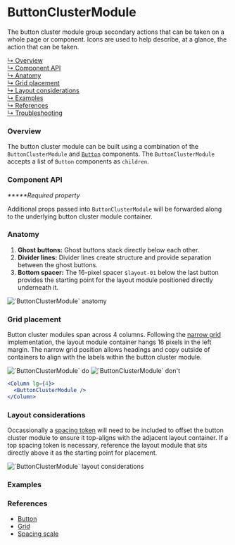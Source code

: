 



# ButtonClusterModule

The button cluster module group secondary actions that can be taken on a whole page or component. Icons are used to help describe, at a glance, the action that can be taken.

[↳ Overview](#overview)  
[↳ Component API](#component-api)  
[↳ Anatomy](#anatomy)  
[↳ Grid placement](#grid-placement)  
[↳ Layout considerations](#layout-considerations)  
[↳ Examples](#examples)  
[↳ References](#references)  
[↳ Troubleshooting](#troubleshooting)

### Overview

The button cluster module can be built using a combination of the `ButtonClusterModule` and [`Button`](#references) components. The `ButtonClusterModule` accepts a list of `Button` components as `children`.

<Canvas>
  <Story
    id="patterns-unstable-layout-modules-buttonclustermodule--default"
    parameters={parameters}
  />
</Canvas>

### Component API

<ArgsTable />

_**\***Required property_

Additional props passed into `ButtonClusterModule` will be forwarded along to the underlying button cluster module container.

### Anatomy

1. **Ghost buttons:** Ghost buttons stack directly below each other.
2. **Divider lines:** Divider lines create structure and provide separation between the ghost buttons.
3. **Bottom spacer:** The 16-pixel spacer `$layout-01` below the last button provides the starting point for the layout module positioned directly underneath it.

<img alt="`ButtonClusterModule` anatomy" src={anatomy} />

### Grid placement

Button cluster modules span across 4 columns. Following the [narrow grid](#references) implementation, the layout module container hangs 16 pixels in the left margin. The narrow grid position allows headings and copy outside of containers to align with the labels within the button cluster module.

<Row>
  <Column>
    <img alt="`ButtonClusterModule` do" src={doImage} />
  </Column>

  <Column>
    <img alt="`ButtonClusterModule` don't" src={dont} />
  </Column>
</Row>

```jsx
<Column lg={4}>
  <ButtonClusterModule />
</Column>
```

### Layout considerations

Occassionally a [spacing token](#references) will need to be included to offset the button cluster module to ensure it top-aligns with the adjacent layout container. If a top spacing token is necessary, reference the layout module that sits directly above it as the starting point for placement.

<img
  alt="`ButtonClusterModule` layout considerations"
  src={layoutConsiderations}
/>

### Examples

<Row>
  <Overview />
</Row>

### References

- [Button](https://react.carbondesignsystem.com/?path=/docs/button)
- [Grid](https://react.carbondesignsystem.com/?path=/docs/grid--narrow)
- [Spacing scale](https://carbondesignsystem.com/guidelines/spacing/overview#spacing-scale)

<Troubleshooting />
